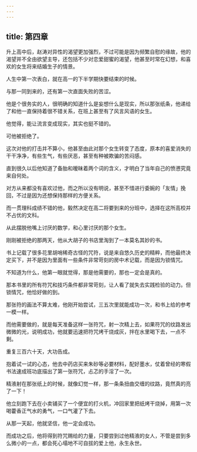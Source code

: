 ```yaml
---
---
---
```

title: 第四章
---




升上高中后，赵涛对异性的渴望更加强烈，不过可能是因为频繁自慰的缘故，他的渴望并不全由欲望主导，还包括不少对恋爱甜蜜的渴望，他甚至时常在幻想，和喜欢的女生将来结婚生子的情景。

人生中第一次表白，就在高一的下半学期快要结束的时候。

与那一同到来的，还有第一次直面失败的苦涩。

他是个很务实的人，很明确的知道什么是妄想什么是现实，所以那张纸条，他递给了和他一直保持着很不错关系，在班上甚至有了风言风语的女生。

他觉得，能让流言变成现实，其实也挺不错的。

可他被拒绝了。

这次对他的打击并不算小，他甚至由此对那个女生转变了态度，原本的喜爱消失的干干净净，有些生气，有些厌恶，甚至有种被欺骗的苦闷感。

直到很久以后他知道了备胎和暧昧着两个词的含义，才明白了当年自己的愤懑究竟来自何处。

对方从来都没有喜欢过他，而之所以没有明说，甚至不惜进行委婉的「友情」挽回，不过是因为还想保持那样的方便关系。

而一贯理科成绩不错的他，毅然决定在高二将要到来的分班中，选择在这所高校并不占优的文科。

从此摆脱他嘴上讨厌的数学，和心里讨厌的那个女生。

刚刚被拒绝的那两天，他从大胡子的书店里淘到了一本莫名其妙的书。

书上记载了很多花里胡哨稀奇古怪的咒符，说是来自悠久历史的精粹，而他最终决定买下，并不是因为里面有一些条件非常苛刻的房中术记载，而是因为锁情咒。

不知道为什么，他第一眼就觉得，那是他需要的，那也一定会是真的。

那本书里的所有符咒和技巧条件都非常苛刻，让人看了就失去实践检验的动力。但锁情咒，他恰好做的到。

那张符的画法不算太难，他刚开始尝试，三五次里就能成功一次，和书上给的参考一模一样。

而他需要做的，就是每天准备这样一张符咒，射一次精上去，如果符咒的纹路发出微微的光，说明成功，他就要迅速把符咒烤干烧成灰，拌在水里喝下去，一点不剩。

重复三百六十天，大功告成。

抱着试一试的心态，他去中药店买来朱砂等必要材料，配好墨水，仗着曾经的寒假书法速成班功底描出了第一张符咒，忐忑的手淫了一次。

精液射在那张纸上的时候，就像幻觉一样，那一条条扭曲交缠的纹路，竟然真的亮了一下！

他立刻跑下去在小卖铺买了一个便宜的打火机，冲回家里把纸烤干烧掉，用第一次喝藿香正气水的勇气，一口气灌了下去。

从那一天起，他就坚信，他一定会成功。

而成功之后，他将得到符咒赐给的力量，只要尝到过他精液的女人，不管是尝到多么微小的一点，都会死心塌地不可自拔的爱上他，永生永世。